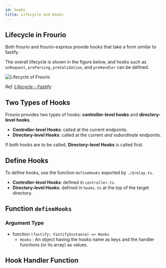```yaml
---
id: hooks
title: Lifecycle and Hooks
---
```


## Lifecycle in Frourio

Both frourio and frourio-express provide hooks that take a form similar to fastify.

The overall lifecycle is shown in the figure below, and hooks such as `onRequest`, `preParsing`, `preValidation`, and `preHandler` can be defined.

<div style={{ textAlign: 'center' }}>
  <img src="/img/lifecycle.svg" alt='Lifecycle of Frourio' style={{ maxWidth: '300px' }} />

_Ref. [Lifecycle - Fastify](https://www.fastify.io/docs/latest/Reference/Lifecycle/)_

</div>

## Two Types of Hooks

Frourio provides two types of hooks: **controller-level hooks** and **directory-level hooks**.

- **Controller-level Hooks**: called at the current endpoints.
- **Directory-level Hooks**: called at the current _and subordinate_ endpoints.

If both hooks are to be called, **Directory-level Hooks** is called first.

## Define Hooks

To define hooks, use the function `defineHooks` exported by `./$relay.ts`.

- **Controller-level Hooks**: defined in `controller.ts`.
- **Directory-level Hooks**: defined in `hooks.ts` at the top of the target directory.

## Function `defineHooks`

### Argument Type

- function `(fastify: FastifyInstance) => Hooks`
  - `Hooks` : An object having the hooks name as keys and the handler functions (or its array) as values.

## Hook Handler Function

<!-- TODO: 挙動を確かめる(型定義が記憶と違って困った) -->
